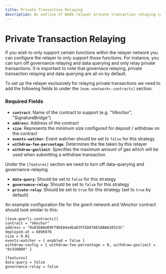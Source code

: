 ```yaml
---
title: Private Transaction Relaying
description: An outline of Webb relayer private transaction relaying capabilities.
---
```


# Private Transaction Relaying

If you wish to only support certain functions within the relayer network you can configure the relayer to only support those functions.
For instance, you can turn off governance relaying and data querying and only relay private transactions. It is important to note
that governace relaying, private transaction relaying and data querying are all on by default.

To set up the relayer exclusively for relaying private transactions we need to add the following fields to under the
`[evm.<network>.contracts]` section:

### Required Fields

- **`contract`**: Name of the contract to support (e.g. "VAnchor", "SignatureBridge")
- **`address`**: Address of the contract
- **`size`**: Represents the minimum size configured for deposit / withdraw on the contract
- **`events-watcher`**: Event watcher should be set to `false` for this strategy
- **`withdraw-fee-percentage`**: Determines the fee taken by this relayer
- **`withdraw-gaslimit`**: Specifies the maximum amount of gas which will be used when submitting a withdraw transaction

Under the `[features]` section we need to turn off data-querying and governance-relaying.

- **`data-query`**: Should be set to `false` for this strategy
- **`governance-relay`**: Should be set to `false` for this strategy
- **`private-relay`**: Should be set to `true` for this strategy (set to `true` by default)

An example configuration file for the goerli network and VAnchor contract should look similar to this:

```
[[evm.goerli.contracts]]
contract = "VAnchor"
address = "0x03b88eD9Ff9bE84e4baD3F55D67AE5ABA610523C"
deployed-at = 6896976
size = 0.01
events-watcher = { enabled = false }
withdraw-config = { withdraw-fee-percentage = 0, withdraw-gaslimit = "0x350000" }

[features]
data-query = false
governance-relay = false
```

